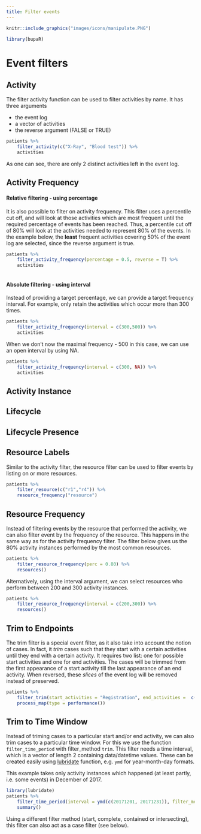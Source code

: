 ```yaml
---
title: Filter events
---
```



```r
knitr::include_graphics("images/icons/manipulate.PNG")

```

```r
library(bupaR)
```

# Event filters

## Activity

The filter activity function can be used to filter activities by name. It has three arguments

*	the event log
*	a vector of activities
*	the reverse argument (FALSE or TRUE)

```r
patients %>%
	filter_activity(c("X-Ray", "Blood test")) %>%
	activities
```

As one can see, there are only 2 distinct activities left in the event log.

## Activity Frequency

#### Relative filtering -  using percentage

It is also possible to filter on activity frequency. This filter uses a percentile cut off, and will look at those activities which are most frequent until the required percentage of events has been reached. Thus, a percentile cut off of 80% will look at the activities needed to represent 80% of the events. In the example below, the __least__ frequent activities covering 50% of the event log are selected, since the reverse argument is true.

```r
patients %>%
	filter_activity_frequency(percentage = 0.5, reverse = T) %>%
	activities
	
```

#### Absolute filtering - using interval

Instead of providing a target percentage, we can provide a target frequency interval. For example, only retain the activities which occur more than 300 times.

```r
patients %>%
	filter_activity_frequency(interval = c(300,500)) %>%
	activities
```

When we don't now the maximal frequency - 500 in this case, we can use an open interval by using NA.

```r
patients %>%
	filter_activity_frequency(interval = c(300, NA)) %>%
	activities
```


## Activity Instance
## Lifecycle
## Lifecycle Presence
## Resource Labels

Similar to the activity filter, the resource filter can be used to filter events by listing on or more resources. 

```r
patients %>%
	filter_resource(c("r1","r4")) %>%
	resource_frequency("resource")
```

## Resource Frequency

Instead of filtering events by the resource that performed the activity, we can also filter event by the frequency of the resource. This happens in the same way as for the activity frequency filter. The filter below gives us the 80% activity instances performed by the most common resources. 

```r
patients %>%
	filter_resource_frequency(perc = 0.80) %>%
	resources()
```

Alternatively, using the interval argument, we can select resources who perform between 200 and 300 activity instances. 

```r
patients %>%
	filter_resource_frequency(interval = c(200,300)) %>%
	resources()
```

## Trim to Endpoints

The trim filter is a special event filter, as it also take into account the notion of cases. In fact, it _trim_ cases such that they start with a certain activities until they end with a certain activity. It requires two list: one for possible start activities and one for end activities. The cases will be trimmed from the first appearance of a start activity till the last appearance of an end activity. When reversed, these _slices_ of the event log will be removed instead of preserved.

```r
patients %>%
	filter_trim(start_activities = "Registration", end_activities =  c("MRI SCAN","X-Ray")) %>%
	process_map(type = performance())
```

## Trim to Time Window

Instead of triming cases to a particular start and/or end activity, we can also trim cases to a particular time window. For this we use the function `filter_time_period` with filter_method `trim`. This filter needs a time interval, which is a vector of length 2 containing data/datetime values. These can be created easily using [lubridate](https://lubridate.tidyverse.org/) function, e.g. `ymd` for year-month-day formats. 

This example takes only activity instances which happened (at least partly, i.e. some events) in December of 2017.

```r
library(lubridate)
patients %>%
	filter_time_period(interval = ymd(c(20171201, 20171231)), filter_method = "trim") %>%
	summary()
```

Using a different filter method (start, complete, contained or intersecting), this filter can also act as a case filter (see below). 
